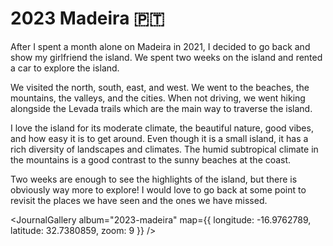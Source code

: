 # 2023 Madeira 🇵🇹

<JournalDate startDate="2023-03-01" endDate="2023-03-13" />

After I spent a month alone on Madeira in 2021, I decided to go back and show my girlfriend the island. We spent two weeks on the island and rented a car to explore the island.

We visited the north, south, east, and west. We went to the beaches, the mountains, the valleys, and the cities. When not driving, we went hiking alongside the Levada trails which are the main way to traverse the island.

I love the island for its moderate climate, the beautiful nature, good vibes, and how easy it is to get around. Even though it is a small island, it has a rich diversity of landscapes and climates. The humid subtropical climate in the mountains is a good contrast to the sunny beaches at the coast.

Two weeks are enough to see the highlights of the island, but there is obviously way more to explore! I would love to go back at some point to revisit the places we have seen and the ones we have missed.


<JournalGallery album="2023-madeira" map={{ longitude: -16.9762789, latitude: 32.7380859, zoom: 9 }} />

<OtherJournals current="2023-madeira" />
